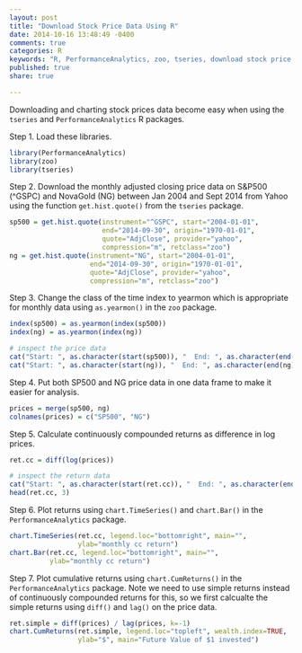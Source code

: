 ```yaml
---
layout: post
title: "Download Stock Price Data Using R"
date: 2014-10-16 13:48:49 -0400
comments: true
categories: R
keywords: "R, PerformanceAnalytics, zoo, tseries, download stock price data using R, analyze stock price data using R"
published: true
share: true

---
```


Downloading and charting stock prices data become easy when using the `tseries` and `PerformanceAnalytics` R packages. 

Step 1. Load these libraries.
```r
library(PerformanceAnalytics)
library(zoo)
library(tseries)
```

Step 2. Download the monthly adjusted closing price data on S&P500 (^GSPC) and NovaGold (NG) between Jan 2004 and Sept 2014 from Yahoo using the function `get.hist.quote()` from the `tseries` package.
```r
sp500 = get.hist.quote(instrument="^GSPC", start="2004-01-01", 
                       end="2014-09-30", origin="1970-01-01",
                       quote="AdjClose", provider="yahoo", 
                       compression="m", retclass="zoo")
ng = get.hist.quote(instrument="NG", start="2004-01-01", 
                    end="2014-09-30", origin="1970-01-01",
                    quote="AdjClose", provider="yahoo", 
                    compression="m", retclass="zoo")
```

Step 3. Change the class of the time index to yearmon which is appropriate for monthly data using `as.yearmon()` in the `zoo` package.  
```r
index(sp500) = as.yearmon(index(sp500))
index(ng) = as.yearmon(index(ng))

# inspect the price data
cat("Start: ", as.character(start(sp500)), "  End: ", as.character(end(sp500)))
cat("Start: ", as.character(start(ng)), "  End: ", as.character(end(ng)))
```

Step 4. Put both SP500 and NG price data in one data frame to make it easier for analysis.
```r
prices = merge(sp500, ng)
colnames(prices) = c("SP500", "NG")
```

Step 5. Calculate continuously compounded returns as difference in log prices.
```r
ret.cc = diff(log(prices))

# inspect the return data
cat("Start: ", as.character(start(ret.cc)), "  End: ", as.character(end(ret.cc)))
head(ret.cc, 3)
```

Step 6. Plot returns using `chart.TimeSeries()` and `chart.Bar()` in the `PerformanceAnalytics` package. 
```r
chart.TimeSeries(ret.cc, legend.loc="bottomright", main="", 
                 ylab="monthly cc return") 
chart.Bar(ret.cc, legend.loc="bottomright", main="", 
          ylab="monthly cc return")
```

Step 7. Plot cumulative returns using `chart.CumReturns()` in the `PerformanceAnalytics` package. 
Note we need to use simple returns instead of continuously compounded returns for this, so we first calcualte the simple returns using `diff()` and `lag()` on the price data.
```r
ret.simple = diff(prices) / lag(prices, k=-1)
chart.CumReturns(ret.simple, legend.loc="topleft", wealth.index=TRUE, 
                 ylab="$", main="Future Value of $1 invested")
```

